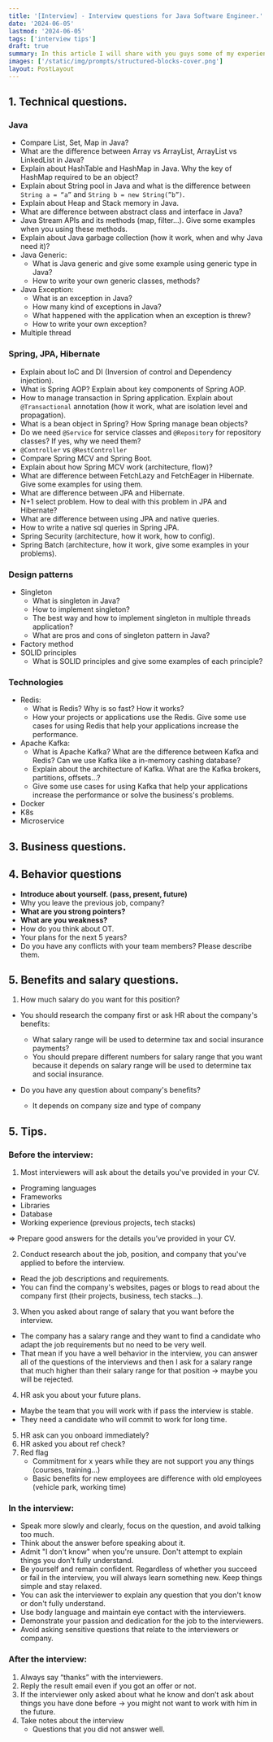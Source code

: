 ```yaml
---
title: '[Interview] - Interview questions for Java Software Engineer.'
date: '2024-06-05'
lastmod: '2024-06-05'
tags: ['interview tips']
draft: true
summary: In this article I will share with you guys some of my experiences and interview questions when you are preparing for an interview with position Java Software Engineer. It based on my experience and the interviews which I have take part in before.
images: ['/static/img/prompts/structured-blocks-cover.png']
layout: PostLayout
---
```


<TOCInline toc={props.toc} asDisclosure toHeading={3} />

## 1. Technical questions.

### Java

- Compare List, Set, Map in Java?
- What are the difference between Array vs ArrayList, ArrayList vs LinkedList in Java?
- Explain about HashTable and HashMap in Java. Why the key of HashMap required to be an object?
- Explain about String pool in Java and what is the difference between `String a = “a”` and `String b = new String(”b”)`.
- Explain about Heap and Stack memory in Java.
- What are difference between abstract class and interface in Java?
- Java Stream APIs and its methods (map, filter...). Give some examples when you using these methods.
- Explain about Java garbage collection (how it work, when and why Java need it)?
- Java Generic:
  - What is Java generic and give some example using generic type in Java?
  - How to write your own generic classes, methods?
- Java Exception:
  - What is an exception in Java?
  - How many kind of exceptions in Java?
  - What happened with the application when an exception is threw?
  - How to write your own exception?
- Multiple thread

### Spring, JPA, Hibernate

- Explain about IoC and DI (Inversion of control and Dependency injection).
- What is Spring AOP? Explain about key components of Spring AOP.
- How to manage transaction in Spring application. Explain about `@Transactional` annotation (how it work, what are isolation level and propagation).
- What is a bean object in Spring? How Spring manage bean objects?
- Do we need `@Service` for service classes and `@Repository` for repository classes? If yes, why we need them?
- `@Controller` vs `@RestController`
- Compare Spring MCV and Spring Boot.
- Explain about how Spring MCV work (architecture, flow)?
- What are difference between FetchLazy and FetchEager in Hibernate. Give some examples for using them.
- What are difference between JPA and Hibernate.
- N+1 select problem. How to deal with this problem in JPA and Hibernate?
- What are difference between using JPA and native queries.
- How to write a native sql queries in Spring JPA.
- Spring Security (architecture, how it work, how to config).
- Spring Batch (architecture, how it work, give some examples in your problems).

### Design patterns

- Singleton
  - What is singleton in Java?
  - How to implement singleton?
  - The best way and how to implement singleton in multiple threads application?
  - What are pros and cons of singleton pattern in Java?
- Factory method
- SOLID principles
  - What is SOLID principles and give some examples of each principle?

### Technologies

- Redis:
  - What is Redis? Why is so fast? How it works?
  - How your projects or applications use the Redis. Give some use cases for using Redis that help your applications increase the performance.
- Apache Kafka:
  - What is Apache Kafka? What are the difference between Kafka and Redis? Can we use Kafka like a in-memory cashing database?
  - Explain about the architecture of Kafka. What are the Kafka brokers, partitions, offsets...?
  - Give some use cases for using Kafka that help your applications increase the performance or solve the business's problems.
- Docker
- K8s
- Microservice

## 3. Business questions.

## 4. Behavior questions

- **Introduce about yourself. (pass, present, future)**
- Why you leave the previous job, company?
- **What are you strong pointers?**
- **What are you weakness?**
- How do you think about OT.
- Your plans for the next 5 years?
- Do you have any conflicts with your team members? Please describe them.

## 5. Benefits and salary questions.

1. How much salary do you want for this position?

- You should research the company first or ask HR about the company's benefits:

  - What salary range will be used to determine tax and social insurance payments?
  - You should prepare different numbers for salary range that you want because it depends on salary range will be used to determine tax and social insurance.

- Do you have any question about company's benefits?
  - It depends on company size and type of company

## 5. Tips.

### Before the interview:

1. Most interviewers will ask about the details you've provided in your CV.

- Programing languages
- Frameworks
- Libraries
- Database
- Working experience (previous projects, tech stacks)

⇒ Prepare good answers for the details you’ve provided in your CV.

2. Conduct research about the job, position, and company that you've applied to before the interview.

- Read the job descriptions and requirements.
- You can find the company's websites, pages or blogs to read about the company first (their projects, business, tech stacks...).

3. When you asked about range of salary that you want before the interview.

- The company has a salary range and they want to find a candidate who adapt the job requirements but no need to be very well.
- That mean if you have a well behavior in the interview, you can answer all of the questions of the interviews and then I ask for a salary range
  that much higher than their salary range for that position -> maybe you will be rejected.

4. HR ask you about your future plans.

- Maybe the team that you will work with if pass the interview is stable.
- They need a candidate who will commit to work for long time.

5. HR ask can you onboard immediately?
6. HR asked you about ref check?
7. Red flag
   - Commitment for x years while they are not support you any things (courses, training…)
   - Basic benefits for new employees are difference with old employees (vehicle park, working time)

### In the interview:

- Speak more slowly and clearly, focus on the question, and avoid talking too much.
- Think about the answer before speaking about it.
- Admit "I don't know" when you're unsure. Don't attempt to explain things you don't fully understand.
- Be yourself and remain confident. Regardless of whether you succeed or fail in the interview, you will always learn something new. Keep things simple and stay relaxed.
- You can ask the interviewer to explain any question that you don't know or don't fully understand.
- Use body language and maintain eye contact with the interviewers.
- Demonstrate your passion and dedication for the job to the interviewers.
- Avoid asking sensitive questions that relate to the interviewers or company.

### After the interview:

1. Always say “thanks” with the interviewers.
2. Reply the result email even if you got an offer or not.
3. If the interviewer only asked about what he know and don’t ask about things you have done before → you might not want to work with him in the future.
4. Take notes about the interview
   - Questions that you did not answer well.
